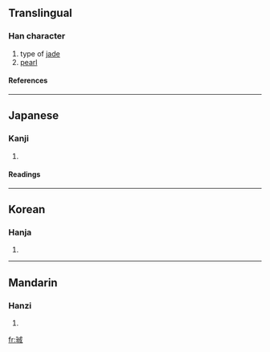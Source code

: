 ==Translingual==
===Han character===
{{Han char|rn=96|rad=玉|as=07|sn=11|four=|canj=一土戈竹尸 (MGIHS)}}
# type of [[jade]]
# [[pearl]]
====References====
{{Han ref|kx=0732.120|dkj=20994|dj=1143.130|hdz=21110.080|uh=73F9|ud=29689}}

----
==Japanese==
===Kanji===
{{ja-kanji|grade=|rs=玉07}}
# {{defn|Japanese}} 
====Readings====
{{ja-readings|on=[[せい]] (sei), [[じょう]] (jō)|kun=[[たま]] (tama)}}

----
==Korean==
===Hanja===
{{ko-hanja|hangeul=성|eumhun=|rv=seong|mr=sŏng|y=seng}}
# {{defn|Korean}}

----
==Mandarin==
===Hanzi===
{{cmn-hanzi|pin=[[chéng]] ([[cheng2]])|wg=ch'eng<sup>2</sup>}}
# {{defn|Mandarin}}

[[fr:珹]]